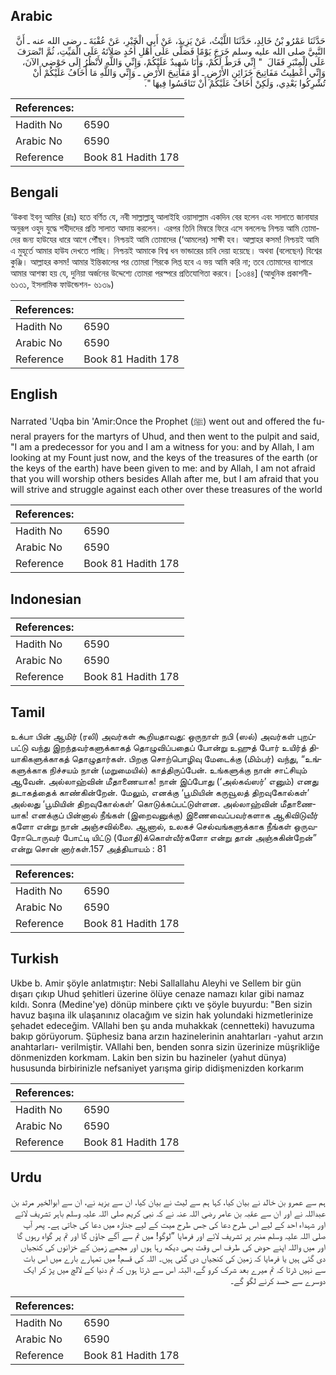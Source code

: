 ## Arabic


<div dir="rtl" lang="ar" style={{fontSize:'larger',backgroundColor:'#f8f9fa',padding:20}}>
حَدَّثَنَا عَمْرُو بْنُ خَالِدٍ، حَدَّثَنَا اللَّيْثُ، عَنْ يَزِيدَ، عَنْ أَبِي الْخَيْرِ، عَنْ عُقْبَةَ ـ رضى الله عنه ـ أَنَّ النَّبِيَّ صلى الله عليه وسلم خَرَجَ يَوْمًا فَصَلَّى عَلَى أَهْلِ أُحُدٍ صَلاَتَهُ عَلَى الْمَيِّتِ، ثُمَّ انْصَرَفَ عَلَى الْمِنْبَرِ فَقَالَ ‏ "‏ إِنِّي فَرَطٌ لَكُمْ، وَأَنَا شَهِيدٌ عَلَيْكُمْ، وَإِنِّي وَاللَّهِ لأَنْظُرُ إِلَى حَوْضِي الآنَ، وَإِنِّي أُعْطِيتُ مَفَاتِيحَ خَزَائِنِ الأَرْضِ ـ أَوْ مَفَاتِيحَ الأَرْضِ ـ وَإِنِّي وَاللَّهِ مَا أَخَافُ عَلَيْكُمْ أَنْ تُشْرِكُوا بَعْدِي، وَلَكِنْ أَخَافُ عَلَيْكُمْ أَنْ تَنَافَسُوا فِيهَا ‏"‏‏.‏
</div>
<div style={{backgroundColor:'#f8f9fa',padding:20, marginBottom: 10}}><table> <thead> <tr> <th>References:</th> <th></th> </tr> </thead> <tbody><tr><td>Hadith No</td><td>6590</td></tr><tr><td>Arabic No</td><td>6590</td></tr><tr><td>Reference</td><td>Book 81 Hadith 178</td></tr></tbody></table></div>

## Bengali


<div dir="ltr" lang="bn" style={{fontSize:'larger',backgroundColor:'#f8f9fa',padding:20}}>
‘উকবা ইবনু আমির (রাঃ) হতে বর্ণিত যে, নবী সাল্লাল্লাহু আলাইহি ওয়াসাল্লাম একদিন বের হলেন এবং সালাতে জানাযার অনুরূপ ওহুদ যুদ্ধে শহীদদের প্রতি সালাত আদায় করলেন। এরপর তিনি মিম্বরে ফিরে এসে বললেনঃ নিশ্চয় আমি তোমাদের জন্য হাউযের ধারে আগে পৌঁছব। নিশ্চয়ই আমি তোমাদের (‘আমলের) সাক্ষী হব। আল্লাহর কসম! নিশ্চয়ই আমি এ মুহূর্তে আমার হাউয দেখতে পাচ্ছি। নিশ্চয়ই আমাকে বিশ্ব ধন ভান্ডারের চাবি দেয়া হয়েছে। অথবা (বলেছেন) বিশ্বের কুঞ্জি। আল্লাহর কসম! আমার ইন্তিকালের পর তোমরা শিরকে লিপ্ত হবে এ ভয় আমি করি না; তবে তোমাদের ব্যাপারে আমার আশঙ্কা হয় যে, দুনিয়া অর্জনের উদ্দেশ্যে তোমরা পরস্পরে প্রতিযোগিতা করবে। [১৩৪৪] (আধুনিক প্রকাশনী- ৬১৩১, ইসলামিক ফাউন্ডেশন- ৬১৩৯)
</div>
<div style={{backgroundColor:'#f8f9fa',padding:20, marginBottom: 10}}><table> <thead> <tr> <th>References:</th> <th></th> </tr> </thead> <tbody><tr><td>Hadith No</td><td>6590</td></tr><tr><td>Arabic No</td><td>6590</td></tr><tr><td>Reference</td><td>Book 81 Hadith 178</td></tr></tbody></table></div>

## English


<div dir="ltr" lang="en" style={{fontSize:'larger',backgroundColor:'#f8f9fa',padding:20}}>
Narrated 'Uqba bin 'Amir:Once the Prophet (ﷺ) went out and offered the funeral prayers for the martyrs of Uhud, and then went to the pulpit and said, "I am a predecessor for you and I am a witness for you: and by Allah, I am looking at my Fount just now, and the keys of the treasures of the earth (or the keys of the earth) have been given to me: and by Allah, I am not afraid that you will worship others besides Allah after me, but I am afraid that you will strive and struggle against each other over these treasures of the world
</div>
<div style={{backgroundColor:'#f8f9fa',padding:20, marginBottom: 10}}><table> <thead> <tr> <th>References:</th> <th></th> </tr> </thead> <tbody><tr><td>Hadith No</td><td>6590</td></tr><tr><td>Arabic No</td><td>6590</td></tr><tr><td>Reference</td><td>Book 81 Hadith 178</td></tr></tbody></table></div>

## Indonesian


<div dir="ltr" lang="id" style={{fontSize:'larger',backgroundColor:'#f8f9fa',padding:20}}>

</div>
<div style={{backgroundColor:'#f8f9fa',padding:20, marginBottom: 10}}><table> <thead> <tr> <th>References:</th> <th></th> </tr> </thead> <tbody><tr><td>Hadith No</td><td>6590</td></tr><tr><td>Arabic No</td><td>6590</td></tr><tr><td>Reference</td><td>Book 81 Hadith 178</td></tr></tbody></table></div>

## Tamil


<div dir="ltr" lang="ta" style={{fontSize:'larger',backgroundColor:'#f8f9fa',padding:20}}>
உக்பா பின் ஆமிர் (ரலி) அவர்கள் கூறியதாவது: ஒருநாள் நபி (ஸல்) அவர்கள் புறப்பட்டு வந்து இறந்தவர்களுக்காகத் தொழுவிப்பதைப் போன்று உஹுத் போர் உயிர்த் தியாகிகளுக்காகத் தொழுதார்கள். பிறகு சொற்பொழிவு மேடைக்கு (மிம்பர்) வந்து, “உங்களுக்காக நிச்சயம் நான் (மறுமையில்) காத்திருப்பேன். உங்களுக்கு நான் சாட்சியும் ஆவேன். அல்லாஹ்வின் மீதாணையாக! நான் இப்போது (‘அல்கவ்ஸர்’ எனும்) எனது தடாகத்தைக் காண்கின்றேன். மேலும், எனக்கு ‘பூமியின் கருவூலத் திறவுகோல்கள்’ அல்லது ‘பூமியின் திறவுகோல்கள்’ கொடுக்கப்பட்டுள்ளன. அல்லாஹ்வின் மீதாணையாக! எனக்குப் பின்னால் நீங்கள் (இறைவனுக்கு) இணைவைப்பவர்களாக ஆகிவிடுவீர் களோ என்று நான் அஞ்சவில்லை. ஆனால், உலகச் செல்வங்களுக்காக நீங்கள் ஒருவரோடொருவர் போட்டி யிட்டு (மோதி)க்கொள்வீர்களோ என்று தான் அஞ்சுகின்றேன்” என்று சொன் னார்கள்.157 அத்தியாயம் : 81
</div>
<div style={{backgroundColor:'#f8f9fa',padding:20, marginBottom: 10}}><table> <thead> <tr> <th>References:</th> <th></th> </tr> </thead> <tbody><tr><td>Hadith No</td><td>6590</td></tr><tr><td>Arabic No</td><td>6590</td></tr><tr><td>Reference</td><td>Book 81 Hadith 178</td></tr></tbody></table></div>

## Turkish


<div dir="ltr" lang="tr" style={{fontSize:'larger',backgroundColor:'#f8f9fa',padding:20}}>
Ukbe b. Amir şöyle anlatmıştır: Nebi Sallallahu Aleyhi ve Sellem bir gün dışarı çıkıp Uhud şehitleri üzerine ölüye cenaze namazı kılar gibi namaz kıldı. Sonra (Medine'ye) dönüp minbere çıktı ve şöyle buyurdu: "Ben sizin havuz başına ilk ulaşanınız olacağım ve sizin hak yolundaki hizmetlerinize şehadet edeceğim. VAllahi ben şu anda muhakkak (cennetteki) havuzuma bakıp görüyorum. Şüphesiz bana arzın hazinelerinin anahtarları -yahut arzın anahtarları- verilmiştir. VAllahi ben, benden sonra sizin üzerinize müşrikliğe dönmenizden korkmam. Lakin ben sizin bu hazineler (yahut dünya) hususunda birbirinizle nefsaniyet yarışma girip didişmenizden korkarım
</div>
<div style={{backgroundColor:'#f8f9fa',padding:20, marginBottom: 10}}><table> <thead> <tr> <th>References:</th> <th></th> </tr> </thead> <tbody><tr><td>Hadith No</td><td>6590</td></tr><tr><td>Arabic No</td><td>6590</td></tr><tr><td>Reference</td><td>Book 81 Hadith 178</td></tr></tbody></table></div>

## Urdu


<div dir="rtl" lang="ur" style={{fontSize:'larger',backgroundColor:'#f8f9fa',padding:20}}>
ہم سے عمرو بن خالد نے بیان کیا، کہا ہم سے لیث نے بیان کیا، ان سے یزید نے، ان سے ابوالخیر مرثد بن عبداللہ نے اور ان سے عقبہ بن عامر رضی اللہ عنہ نے کہ نبی کریم صلی اللہ علیہ وسلم باہر تشریف لائے اور شہداء احد کے لیے اس طرح دعا کی جس طرح میت کے لیے جنازہ میں دعا کی جاتی ہے۔ پھر آپ صلی اللہ علیہ وسلم منبر پر تشریف لائے اور فرمایا ”لوگو! میں تم سے آگے جاؤں گا اور تم پر گواہ رہوں گا اور میں واللہ اپنے حوض کی طرف اس وقت بھی دیکھ رہا ہوں اور مجھے زمین کے خزانوں کی کنجیاں دی گئی ہیں یا فرمایا کہ زمین کی کنجیاں دی گئی ہیں۔ اللہ کی قسم! میں تمہارے بارے میں اس بات سے نہیں ڈرتا کہ تم میرے بعد شرک کرو گے، البتہ اس سے ڈرتا ہوں کہ تم دنیا کے لالچ میں پڑ کر ایک دوسرے سے حسد کرنے لگو گے۔
</div>
<div style={{backgroundColor:'#f8f9fa',padding:20, marginBottom: 10}}><table> <thead> <tr> <th>References:</th> <th></th> </tr> </thead> <tbody><tr><td>Hadith No</td><td>6590</td></tr><tr><td>Arabic No</td><td>6590</td></tr><tr><td>Reference</td><td>Book 81 Hadith 178</td></tr></tbody></table></div>